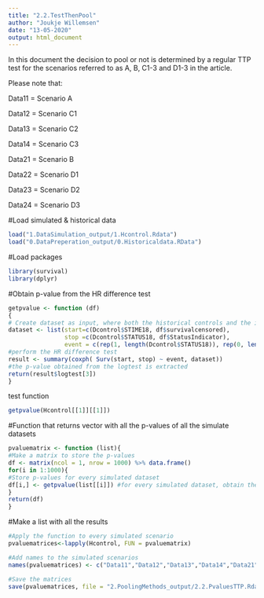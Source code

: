 ```yaml
---
title: "2.2.TestThenPool"
author: "Joukje Willemsen"
date: "13-05-2020"
output: html_document
---
```

In  this document the decision to pool or not is determined by a regular TTP test for the scenarios referred to as A, B, C1-3 and D1-3 in the article.

Please note that:

Data11 = Scenario A

Data12 = Scenario C1

Data13 = Scenario C2

Data14 = Scenario C3

Data21 = Scenario B

Data22 = Scenario D1

Data23 = Scenario D2

Data24 = Scenario D3

#Load simulated & historical data
```r
load("1.DataSimulation_output/1.Hcontrol.Rdata")
load("0.DataPreperation_output/0.Historicaldata.RData")
```

#Load packages
```r
library(survival)
library(dplyr)
```

#Obtain p-value from the HR difference test
```r
getpvalue <- function (df)
{
# Create dataset as input, where both the historical controls and the input dataset is included
dataset <- list(start=c(Dcontrol$STIME18, df$survivalcensored),
                stop =c(Dcontrol$STATUS18, df$StatusIndicator),
                event = c(rep(1, length(Dcontrol$STATUS18)), rep(0, length(df$StatusIndicator))))
#perform the HR difference test
result <- summary(coxph( Surv(start, stop) ~ event, dataset))
#the p-value obtained from the logtest is extracted
return(result$logtest[3])
}
```

test function
```r
getpvalue(Hcontrol[[1]][[1]])
```

#Function that returns vector with all the p-values of all the simulate datasets
```r
pvaluematrix <- function (list){
#Make a matrix to store the p-values
df <- matrix(ncol = 1, nrow = 1000) %>% data.frame()
for(i in 1:1000){
#Store p-values for every simulated dataset
df[i,] <- getpvalue(list[[i]]) #for every simulated dataset, obtain the pvalue and store in df
}
return(df)
}
```

#Make a list with all the results
```r
#Apply the function to every simulated scenario
pvaluematrices<-lapply(Hcontrol, FUN = pvaluematrix)

#Add names to the simulated scenarios
names(pvaluematrices) <- c("Data11","Data12","Data13","Data14","Data21","Data22","Data23","Data24")

#Save the matrices
save(pvaluematrices, file = "2.PoolingMethods_output/2.2.PvaluesTTP.Rdata")
```

